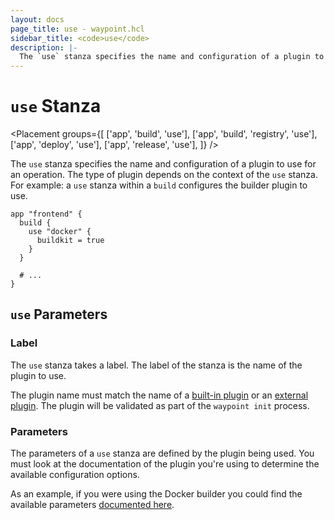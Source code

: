 ```yaml
---
layout: docs
page_title: use - waypoint.hcl
sidebar_title: <code>use</code>
description: |-
  The `use` stanza specifies the name and configuration of a plugin to use for an operation.
---
```


# `use` Stanza

<Placement
  groups={[
    ['app', 'build', 'use'],
    ['app', 'build', 'registry', 'use'],
    ['app', 'deploy', 'use'],
    ['app', 'release', 'use'],
  ]}
/>

The `use` stanza specifies the name and configuration of a plugin to use for
an operation. The type of plugin depends on the context of the `use` stanza.
For example: a `use` stanza within a `build` configures the builder plugin
to use.

```hcl
app "frontend" {
  build {
    use "docker" {
      buildkit = true
    }
  }

  # ...
}
```

## `use` Parameters

### Label

The `use` stanza takes a label. The label of the stanza is the name
of the plugin to use.

The plugin name must match the name of a [built-in plugin](/plugins)
or an [external plugin](/docs/plugins). The plugin will be validated as part of
the `waypoint init` process.

### Parameters

The parameters of a `use` stanza are defined by the plugin being used.
You must look at the documentation of the plugin you're using to determine
the available configuration options.

As an example, if you were using the Docker builder you could find
the available parameters [documented here](/plugins/docker#docker-builder).
